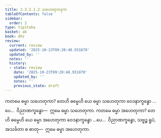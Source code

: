 ```yaml
---
title: 2.3.2.1.2 သဟေတုကဒုက
tableOfContents: false
sidebar:
  order: 2
type: tipitaka
basket: ab
book: dhs
review:
  current: review
  updated: '2025-10-23T09:20:48.931870'
  updated_by: ''
  notes: ''
  history:
  - state: review
    date: '2025-10-23T09:20:48.931870'
    updated_by: ''
    notes: ''
    previous_state: draft
---
```



<ReviewStatus review={frontmatter.review} showDetails={true} />

<HypothesisAnnotation frontmatter={frontmatter} />

<DynamicBreadcrumb />

<Division number="1079" book="dhs" e="ch" v="29" p="218">

<Paragraph number="1748" book="dhs">
ကတမေ ဓမ္မာ သဟေတုကာ? တေဟိ ဓမ္မေဟိ ယေ ဓမ္မာ သဟေတုကာ ဝေဒနာက္ခန္ဓော …ပေ…  ဝိညာဏက္ခန္ဓော—  ဣမေ ဓမ္မာ သဟေတုကာ.
</Paragraph>

</Division>
<Division number="1080" book="dhs" e="ch" v="29" p="218">

<Paragraph number="1749" book="dhs">
ကတမေ ဓမ္မာ အဟေတုကာ? တေဟိ ဓမ္မေဟိ ယေ ဓမ္မာ အဟေတုကာ ဝေဒနာက္ခန္ဓော …ပေ…  ဝိညာဏက္ခန္ဓော, သဗ္ဗဉ္စ ရူပံ, အသင်္ခတာ စ ဓာတု—  ဣမေ ဓမ္မာ အဟေတုကာ.
</Paragraph>
</Division>